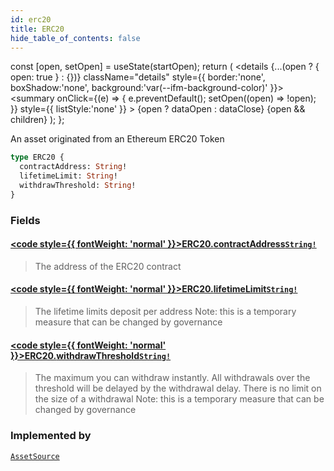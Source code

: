 ```yaml
---
id: erc20
title: ERC20
hide_table_of_contents: false
---
```







  const [open, setOpen] = useState(startOpen);
  return (
    <details {...(open ? { open: true } : {})} className="details" style={{ border:'none', boxShadow:'none', background:'var(--ifm-background-color)' }}>
      <summary
        onClick={(e) => {
          e.preventDefault();
          setOpen((open) => !open);
        }}
        style={{ listStyle:'none' }}
      >
      {open ? dataOpen : dataClose}
      </summary>
      {open && children}
    </details>
  );
};




An asset originated from an Ethereum ERC20 Token


```graphql
type ERC20 {
  contractAddress: String!
  lifetimeLimit: String!
  withdrawThreshold: String!
}
```


### Fields

#### [<code style={{ fontWeight: 'normal' }}>ERC20.<b>contractAddress</b></code>](#)<Bullet />[`String!`](/testnet/api/graphql/scalars/string) <Badge class="secondary" text="non-null"/> <Badge class="secondary" text="scalar"/>
> The address of the ERC20 contract
> 

#### [<code style={{ fontWeight: 'normal' }}>ERC20.<b>lifetimeLimit</b></code>](#)<Bullet />[`String!`](/testnet/api/graphql/scalars/string) <Badge class="secondary" text="non-null"/> <Badge class="secondary" text="scalar"/>
> The lifetime limits deposit per address
> Note: this is a temporary measure that can be changed by governance
> 

#### [<code style={{ fontWeight: 'normal' }}>ERC20.<b>withdrawThreshold</b></code>](#)<Bullet />[`String!`](/testnet/api/graphql/scalars/string) <Badge class="secondary" text="non-null"/> <Badge class="secondary" text="scalar"/>
> The maximum you can withdraw instantly. All withdrawals over the threshold will be delayed by the withdrawal delay.
> There is no limit on the size of a withdrawal
> Note: this is a temporary measure that can be changed by governance
> 



### Implemented by

[`AssetSource`](/testnet/api/graphql/unions/asset-source)  <Badge class="secondary" text="union"/>

